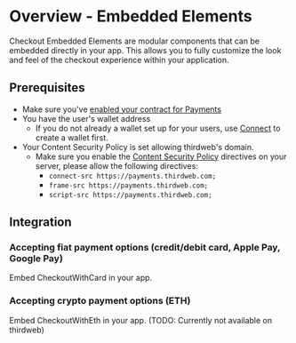 # Overview - Embedded Elements

Checkout Embedded Elements are modular components that can be embedded directly in your app. This allows you to fully customize the look and feel of the checkout experience within your application.

## Prerequisites

- Make sure you've [enabled your contract for Payments](enable-contract)
- You have the user's wallet address
  - If you do not already a wallet set up for your users, use [Connect](/wallets/connect/connect-get-started) to create a wallet first.
- Your Content Security Policy is set allowing thirdweb's domain.
  - Make sure you enable the [Content Security Policy](https://developer.mozilla.org/en-US/docs/Web/HTTP/CSP) directives on your server, please allow the following directives:
    - `connect-src https://payments.thirdweb.com;`
    - `frame-src https://payments.thirdweb.com;`
    - `script-src https://payments.thirdweb.com;`

## Integration

### Accepting fiat payment options (credit/debit card, Apple Pay, Google Pay)

Embed CheckoutWithCard in your app.

### Accepting crypto payment options (ETH)

Embed CheckoutWithEth in your app. (TODO: Currently not available on thirdweb)

